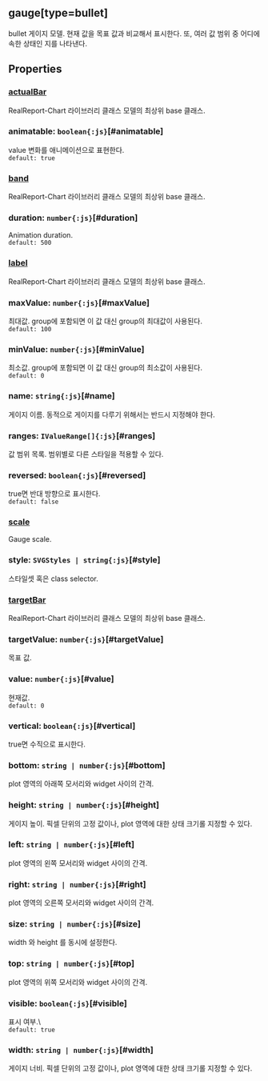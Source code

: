 ## gauge[type=bullet]
bullet 게이지 모델.
현재 값을 목표 값과 비교해서 표시한다.
또, 여러 값 범위 중 어디에 속한 상태인 지를 나타낸다.
## Properties

### [actualBar](./bullet/actualBar)
RealReport-Chart 라이브러리 클래스 모델의 최상위 base 클래스.

  

### animatable: `boolean{:js}`[#animatable]
value  변화를 애니메이션으로 표현한다.  
`default: true`  

### [band](./bullet/band)
RealReport-Chart 라이브러리 클래스 모델의 최상위 base 클래스.

  

### duration: `number{:js}`[#duration]
Animation duration.  
`default: 500`  

### [label](./bullet/label)
RealReport-Chart 라이브러리 클래스 모델의 최상위 base 클래스.

  

### maxValue: `number{:js}`[#maxValue]
최대값.
group에 포함되면 이 값 대신 group의 최대값이 사용된다.  
`default: 100`  

### minValue: `number{:js}`[#minValue]
최소값.
group에 포함되면 이 값 대신 group의 최소값이 사용된다.  
`default: 0`  

### name: `string{:js}`[#name]
게이지 이름.
동적으로 게이지를 다루기 위해서는 반드시 지정해야 한다.  

### ranges: `IValueRange[]{:js}`[#ranges]
값 범위 목록.
범위별로 다른 스타일을 적용할 수 있다.  

### reversed: `boolean{:js}`[#reversed]
true면 반대 방향으로 표시한다.  
`default: false`  

### [scale](./bullet/scale)
Gauge scale.  

### style: `SVGStyles | string{:js}`[#style]
스타일셋 혹은 class selector.  

### [targetBar](./bullet/targetBar)
RealReport-Chart 라이브러리 클래스 모델의 최상위 base 클래스.

  

### targetValue: `number{:js}`[#targetValue]
목표 값.  

### value: `number{:js}`[#value]
현재값.  
`default: 0`  

### vertical: `boolean{:js}`[#vertical]
true면 수직으로 표시한다.  

### bottom: `string | number{:js}`[#bottom]
plot 영역의 아래쪽 모서리와 widget 사이의 간격.  

### height: `string | number{:js}`[#height]
게이지 높이.
픽셀 단위의 고정 값이나, plot 영역에 대한 상태 크기롤 지정할 수 있다.  

### left: `string | number{:js}`[#left]
plot 영역의 왼쪽 모서리와 widget 사이의 간격.  

### right: `string | number{:js}`[#right]
plot 영역의 오른쪽 모서리와 widget 사이의 간격.  

### size: `string | number{:js}`[#size]
width 와  height 를 동시에 설정한다.  

### top: `string | number{:js}`[#top]
plot 영역의 위쪽 모서리와 widget 사이의 간격.  

### visible: `boolean{:js}`[#visible]
표시 여부.\  
`default: true`  

### width: `string | number{:js}`[#width]
게이지 너비.
픽셀 단위의 고정 값이나, plot 영역에 대한 상태 크기롤 지정할 수 있다.  
